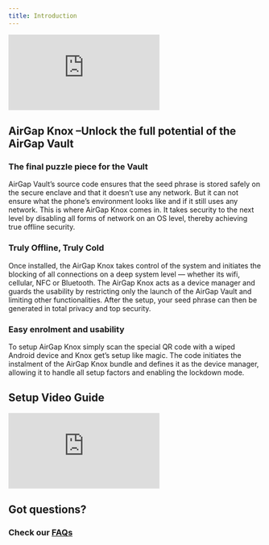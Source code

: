 ```yaml
---
title: Introduction
---
```


<div class="yt-container">
  <iframe
    class="yt-video"
    src="https://www.youtube.com/embed/2sNcBiUACGo"
    frameborder="0"
    allowfullscreen></iframe>
</div>

## AirGap Knox –Unlock the full potential of the AirGap Vault

### The final puzzle piece for the Vault

AirGap Vault’s source code ensures that the seed phrase is stored safely on the secure enclave and that it doesn’t use any network. But it can not ensure what the phone’s environment looks like and if it still uses any network. This is where AirGap Knox comes in. It takes security to the next level by disabling all forms of network on an OS level, thereby achieving true offline security.

### Truly Offline, Truly Cold

Once installed, the AirGap Knox takes control of the system and initiates the blocking of all connections on a deep system level — whether its wifi, cellular, NFC or Bluetooth. The AirGap Knox acts as a device manager and guards the usability by restricting only the launch of the AirGap Vault and limiting other functionalities. After the setup, your seed phrase can then be generated in total privacy and top security.

### Easy enrolment and usability

To setup AirGap Knox simply scan the special QR code with a wiped Android device and Knox get’s setup like magic. The code initiates the instalment of the AirGap Knox bundle and defines it as the device manager, allowing it to handle all setup factors and enabling the lockdown mode.

## Setup Video Guide

<div class="yt-container">
  <iframe
    class="yt-video"
    src="https://www.youtube.com/embed/SB4Rq6RlaIs"
    frameborder="0"
    allowfullscreen></iframe>
</div>

## Got questions?

### Check our [FAQs](https://airgap.it/airgap-knox/#FAQ)
